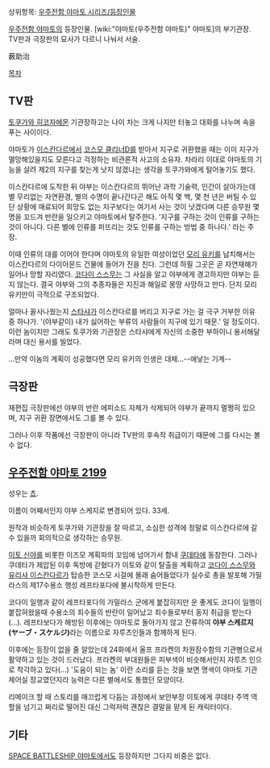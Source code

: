 상위항목: [[우주전함 야마토 시리즈/등장인물]]

[[우주전함 야마토]]의 등장인물. [wiki:"야마토(우주전함 야마토)" 야마토]의 부기관장. TV판과 극장판의 묘사가 다르니 나눠서 서술.

薮助治

[[목차]]

== TV판 ==
[[토쿠가와 히코자에몬]] 기관장하고는 나이 차는 크게 나지만 터놓고 대화를 나누며 속을 푸는 사이이다. 

야마토가 [[이스칸다르]]에서 [[코스모 클리너D]]를 받아서 지구로 귀환했을 때는 이미 지구가 멸망해있을지도 모른다고 걱정하는 비관론적 사고의 소유자. 차라리 이대로 야마토의 기능을 살려 제2의 지구를 찾는게 낫지 않겠냐는 생각을 토쿠가와에게 털어놓기도 했다.

이스칸다르에 도착한 뒤 야부는 이스칸다르의 뛰어난 과학 기술력, 인간이 살아가는데 별 무리없는 자연환경, 별의 수명이 끝나간다곤 해도 아직 몇 백, 몇 천 년은 버틸 수 있단 상황에 매료되어 희망도 없는 지구보다는 여기서 사는 것이 낫겠다며 다른 승무원 몇 명을 꼬드겨 반란을 일으키고 야마토에서 탈주한다. '지구를 구하는 것이 인류를 구하는 것이 아니다. 다른 별에 인류를 퍼뜨리는 것도 인류를 구하는 방법 중 하나다.' 라는 주장.

이때 인류의 대를 이어야 한다며 야마토의 유일한 여성이었던 [[모리 유키]]를 납치해서는 이스칸다르의 다이아몬드 건물에 들어가 진을 친다. 그런데 하필 그곳은 곧 자연재해가 일어나 망할 자리였다. [[코다이 스스무]]는 그 사실을 알고 야부에게 경고하지만 야부는 듣지 않는다. 결국 야부와 그의 추종자들은 지진과 해일로 몽땅 사망하고 만다. 단지 모리 유키만이 극적으로 구조되었다.

얼마나 꼴사나웠는지 [[스타샤]]가 이스칸다르를 버리고 지구로 가는 걸 극구 거부한 이유 중 하나가. '(야부같이) 내가 싫어하는 부류의 사람들이 지구에 있기 때문.' 일 정도이다. 이런 놈이지만 그래도 토쿠가와 기관장은 스타샤에게 자신의 소중한 부하이니 용서해달라며 대신 용서를 빌었다.

...만약 이놈의 계획이 성공했다면 모리 유키의 인생은 대체...--애낳는 기계--
== 극장판 ==
재편집 극장판에선 야부의 반란 에피소드 자체가 삭제되어 야부가 끝까지 멀쩡히 있으며, 지구 귀환 장면에서도 그를 볼 수 있다.

그러나 이후 작품에선 극장판이 아니라 TV판의 후속작 취급이기 때문에 그를 다시는 볼 수 없다. 

== [[우주전함 야마토 2199]] ==
성우는 [[쵸]].

이름이 어째서인지 야부 스케지로 변경되어 있다. 33세. 

원작과 비슷하게 토쿠가와 기관장을 잘 따르고, 소심한 성격에 정말로 이스칸다르에 갈 수 있을까 회의적으로 생각하는 승무원.

[[이토 신야]]를 비롯한 이즈모 계획파의 꼬임에 넘어가서 함내 [[쿠데타]]에 동참한다. 그러나 쿠데타가 제압된 이후 독방에 갇혔다가 이토와 같이 탈출을 계획하고 [[코다이 스스무]]와 [[유리샤 이스칸다르]]가 탑승한 코스모 시걸에 몰래 숨어들었다가 실수로 총을 발포해 가밀라스의 제17수용소 행성 레프타포다에 불시착하게 만든다.

코다이 일행과 같이 레프타포다의 가밀라스 군에게 붙잡히지만 운 좋게도 코다이 일행이 붙잡혀왔을때 수용소의 죄수들의 반란이 일어났고 죄수들로부터 동지 취급을 받는다(...). 레프타보다가 해방된 이후에는 야마토로 돌아가지 않고 잔류하여 '''야부 스케르지(ヤーブ・スケルジ)'''라는 이름으로 자루츠인들과 함께하게 된다. 

이후에는 등장이 없을 줄 알았는데 24화에서 울프 프라켄의 차원잠수함의 기관병으로서 활약하고 있는 것이 드러났다. 프라켄의 부대원들은 피부색이 비슷해서인지 자루츠 인으로 착각하고 있다(...) '도움이 되는 놈' 이란 소리를 듣는 것을 보면 명색이 야마토 기관제어실 장교였던지라 능력은 다른 별에서도 통했던 모양이다. 

리메이크 할 때 스토리를 매끄럽게 다듬는 과정에서 보안부장 이토에게 쿠데타 주역 역할을 넘기고 쩌리로 떨어진 대신  그럭저럭 괜찮은 결말을 맡게 된 캐릭터이다. 

== 기타 == 
[[SPACE BATTLESHIP 야마토]]에서도 등장하지만 그다지 비중은 없다.
